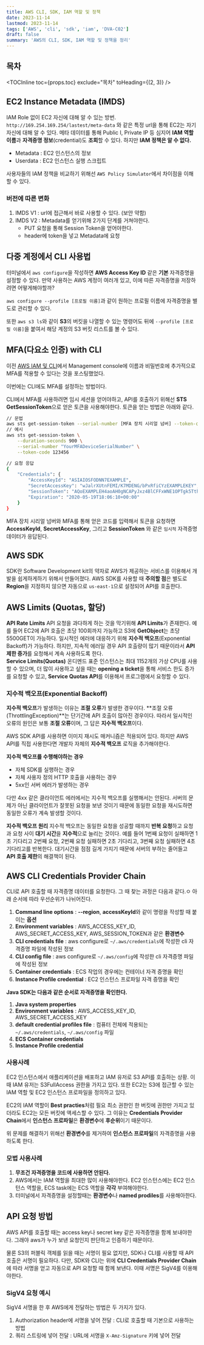 ```yaml
---
title: AWS CLI, SDK, IAM 역할 및 정책
date: 2023-11-14
lastmod: 2023-11-14
tags: ['AWS', 'cli', 'sdk', 'iam', 'DVA-C02']
draft: false
summary: 'AWS의 CLI, SDK, IAM 역할 및 정책을 정리'
---
```


## 목차

<TOCInline toc={props.toc} exclude="목차" toHeading={(2, 3)} />

## EC2 Instance Metadata (IMDS)

IAM Role 없이 EC2 자신에 대해 알 수 있는 방번. `http://169.254.169.254/lastest/meta-data` 와 같은 특정 url을 통해 EC2는 자기 자신에 대해 알 수 있다.
메타 데이터를 통해 Public I, Private IP 등 심지어 **IAM 역할 이름**과 **자격증명 정보**(credential)도 **조회**할 수 있다. 하지만 **IAM 정책은 알 수 없다.**

- Metadata : EC2 인스턴스의 정보
- Userdata : EC2 인스턴스 실행 스크립트

사용자들의 IAM 정책을 비교하기 위해선 `AWS Policy Simulator`에서 차이점을 이해할 수 있다.

### 버전에 따른 변화

1. IMDS V1 : url에 접근해서 바로 사용할 수 있다. (보안 약함)
2. IMDS V2 : Metadata를 얻기위해 2가지 단계를 거쳐야한다.
   - PUT 요청을 통해 Session Token을 얻어야한다.
   - header에 token을 넣고 Metadata에 요청

## 다중 계정에서 CLI 사용법

터미널에서 `aws configure`을 작성하면 **AWS Access Key ID** 같은 **기본** 자격증명을 설정할 수 있다.
만약 사용하는 AWS 계정이 여러개 있고, 이에 따른 자격증명을 저장하려면 어떻게해야할까?

`aws configure --profile [프로필 이름]`과 같이 원하는 프로필 이름에 자격증명을 별도로 관리할 수 있다.

또한 `aws s3 ls`와 같이 **S3**의 버킷을 나열할 수 있는 명령어도 뒤에 `--profile [프로필 이름]`을 붙여서 해당 계정의
S3 버킷 리스트를 볼 수 있다.

## MFA(다요소 인증) with CLI

이전 [AWS IAM 및 CLI](https://ohsol-blog.vercel.app/blog/aws/aws-iam#aws-cli)에서 Management console에 이름과 비밀번호에 추가적으로 MFA를 적용할 수 있다는 것을 포스팅했었다.

이번에는 CLI에도 MFA를 설정하는 방법이다.

CLI에서 MFA를 사용하려면 임시 세션을 얻어야하고, API를 호출하기 위해선 **STS GetSessionToken**으로 얻은 토큰을 사용해야한다.
토큰을 얻는 방법은 아래와 같다.

```sh:GetSessionToken.sh
// 문법
aws sts get-session-token --serial-number [MFA 장치 시리얼 넘버] --token-code [MFA 장치로 얻은 코드] --duration-seconds 3600
// 예시
aws sts get-session-token \
    --duration-seconds 900 \
    --serial-number "YourMFADeviceSerialNumber" \
    --token-code 123456

// 요청 응답
{
    "Credentials": {
        "AccessKeyId": "ASIAIOSFODNN7EXAMPLE",
        "SecretAccessKey": "wJalrXUtnFEMI/K7MDENG/bPxRfiCYzEXAMPLEKEY",
        "SessionToken": "AQoEXAMPLEH4aoAH0gNCAPyJxz4BlCFFxWNE1OPTgk5TthT+FvwqnKwRcOIfrRh3c/LTo6UDdyJwOOvEVPvLXCrrrUtdnniCEXAMPLE/IvU1dYUg2RVAJBanLiHb4IgRmpRV3zrkuWJOgQs8IZZaIv2BXIa2R4OlgkBN9bkUDNCJiBeb/AXlzBBko7b15fjrBs2+cTQtpZ3CYWFXG8C5zqx37wnOE49mRl/+OtkIKGO7fAE",
        "Expiration": "2020-05-19T18:06:10+00:00"
    }
}
```

MFA 장치 시리얼 넘버와 MFA를 통해 얻은 코드를 입력해서 토큰을 요청하면 **AccessKeyId**, **SecretAccessKey**, 그리고 **SessionToken** 와 같은 `임시적` 자격증명 데이터가 응답된다.

## AWS SDK

SDK란 Software Development kit의 약자로 AWS가 제공하는 서비스를 이용해서 개발을 쉽게하게하기 위해서 만들어졌다.
AWS SDK를 사용할 때 **주의할 점**은 별도로 **Region**을 지정하지 않으면 자동으로 `us-east-1`으로 설정되어 API를 호출한다.

## AWS Limits (Quotas, 할당)

**API Rate Limits**
API 요청을 과다하게 하는 것을 막기위해 **API Limits**가 존재한다. 예를 들어 EC2에 API 호출은 초당 100회까지 가능하고 S3에 **GetObject**는 초당 5500GET이 가능하다.
일시적인 에러에 대응하기 위해 **지수적 백오프**(Exponential Backoff)가 가능하다. 하지만, 지속적 에러일 경우 API 호출량이 많기 때문이라서 **API 제한 증가**를 요청해서 계속 사용하도록 한다.\
**Service Limits(Quotas)**
온디멘드 표준 인스턴스는 최대 1152개의 가상 CPU를 사용할 수 있으며, 더 많이 사용하고 싶을 때는 **opening a ticket**을 통해 서비스 한도 증가를 요청할 수 있고,
**Service Quotas API**를 이용해서 프로그램에서 요청할 수 있다.

### 지수적 백오프(Exponential Backoff)

**지수적 백오프**가 발생하는 이유는 **조절 오류**가 발생한 경우이다. **조절 오류(ThrottlingException)**는 단기간에 API 호출이 많아진 경우이다. 따라서 일시적인 오류의 원인은 보통 **조절 오류**이며, 그 답은 **지수적 백오프**이다.

AWS SDK API를 사용하면 이미지 재시도 매커니즘은 적용되어 있다. 하지만 AWS API를 직접 사용한다면 개발자 자체의 **지수적 백오프** 로직을 추가해야한다.

**지수적 백오프를 수행해야하는 경우**

- 자체 SDK를 실행하는 경우
- 자체 사용자 정의 HTTP 호출을 사용하는 경우
- 5xx인 서버 에러가 발생하는 경우

다만 4xx 같은 클라이언트 에러에서는 지수적 백오프를 실행해서는 안된다. 서버의 문제가 아닌 클라이언트가 잘못된 요청을 보낸 것이기 때문에 동일한 요청을 재시도하면 동일한 오류가 계속 발생할 것이다.

**지수적 백오프 원리**
지수적 백오프는 동일한 요청을 성공할 때까지 **반복 요청**하고 요청과 요청 사이 **대기 시간**을 **지수적**으로 늘리는 것이다.
예를 들어 1번째 요청이 실패하면 1초 기다리고 2번째 요청, 2번째 요청 실패하면 2초 기다리고, 3번째 요청 실패하면 4초 기다리고를 반복한다.
대기시간을 점점 길게 가지기 때문에 서버의 부하는 줄어들고 **API 호출 제한**의 해결책이 된다.

## AWS CLI Credentials Provider Chain

CLI로 API 호출할 때 자격증명 데이터를 요청한다. 그 때 찾는 과정은 다음과 같다.ㅇ
아래 순서에 따라 우선순위가 나뉘어진다.

1. **Command line options** : **--region**, **accessKeyId**와 같이 명령을 작성할 때 붙이는 **옵션**
2. **Environment variables** : AWS_ACCESS_KEY_ID, AWS_SECRET_ACCESS_KEY, AWS_SESSION_TOKEN과 같은 **환경변수**
3. **CLI credentials file** : aws configure로 `~/.aws/credentials`에 작성한 cli 자격증명 파일에 작성된 정보
4. **CLI config file** : aws configure로 `~/.aws/config`에 작성한 cli 자격증명 파일에 작성된 정보
5. **Container credentials** : ECS 작업의 경우에는 컨테이너 자격 증명을 확인
6. **Instance Profile credential** : EC2 인스턴스 프로파일 자격 증명을 확인

**Java SDK는 다음과 같은 순서로 자격증명을 확인한다.**

1. **Java system properties**
2. **Environment variables** : AWS_ACCESS_KEY_ID, AWS_SECRET_ACCESS_KEY
3. **default credential profiles file** : 컴퓨터 전체에 적용되는 `~/.aws/credentials`, `~/.aws/config` 파일
4. **ECS Container credentials**
5. **Instance Profile credential**

### 사용사례

EC2 인스턴스에서 애플리케이션을 배포하고 IAM 유저로 S3 API를 호출하는 상황. 이때 IAM 유저는 S3FullAccess 권한을 가지고 있다.
또한 EC2는 S3에 접근할 수 있는 IAM 역할 및 EC2 인스턴스 프로파일을 정의하고 있다.

EC2의 IAM 역할이 **Best practies**처럼 필요 최소 권한인 한 버킷에 권한만 가지고 있더라도 EC2는 모든 버킷에 액세스할 수 있다.
그 이유는 **Credentials Provider Chain**에서 **인스턴스 프로파일**은 **환경변수**에 **후순위**이기 때문이다.

위 문제를 해결하기 위해선 **환경변수**를 제거하여 **인스턴스 프로파일**의 자격증명을 사용하도록 한다.

### 모법 사용사례

1. **무조건 자격증명을 코드에 사용하면 안된다.**
2. AWS에서는 IAM 역할을 최대한 많이 사용해야한다. EC2 인스턴스에는 EC2 인스턴스 역할을, ECS task에는 ECS 역할을 **각각** 부여해야한다.
3. 터미널에서 자격증명을 설정할때는 **환경변수**나 **named prodiles**를 사용해아한다.

## API 요청 방법

AWS API를 호출할 때는 access key나 secret key 같은 자격증명을 함께 보내야한다. 그래야 aws가 누가 보낸 요청인지 판단하고 인증하기 때문이다.

물론 S3의 퍼블릭 객체를 읽을 때는 서명이 필요 없지만, SDK나 CLI를 사용할 때 API 호출은 서명이 필요하다.
다만, SDK와 CLI는 위에 **CLI Credentials Provider Chain**에 따라 서명을 얻고 자동으로 API 요청할 때 함께 보낸다.
이때 서명은 SigV4를 이용해야한다.

### SigV4 요청 예시

SigV4 서명을 한 후 AWS에게 전달하는 방법은 두 가지가 있다.

1. Authorization header에 서명을 넣어 전달 : CLI로 호출할 때 기본으로 사용하는 방법
2. 쿼리 스트링에 넣어 전달 : URL에 서명을 `X-Amz-Signature` 키에 넣어 전달
